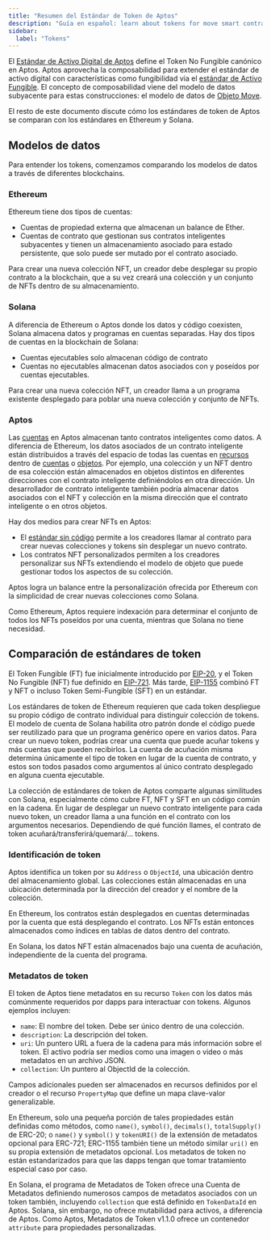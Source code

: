 ```yaml
---
title: "Resumen del Estándar de Token de Aptos"
description: "Guía en español: learn about tokens for move smart contract development on aptos blockchain."
sidebar:
  label: "Tokens"
---
```


El [Estándar de Activo Digital de Aptos](/build/smart-contracts/digital-asset) define el
Token No Fungible canónico en Aptos. Aptos aprovecha la composabilidad para extender
el estándar de activo digital con características como fungibilidad via
el [estándar de Activo Fungible](/build/smart-contracts/fungible-asset). El concepto de
composabilidad viene del modelo de datos subyacente para estas construcciones:
el modelo de datos de [Objeto Move](/build/smart-contracts/objects).

El resto de este documento discute cómo los estándares de token de Aptos se comparan con los
estándares en Ethereum y Solana.

## Modelos de datos

Para entender los tokens, comenzamos comparando los modelos de datos a través de diferentes
blockchains.

### Ethereum

Ethereum tiene dos tipos de cuentas:

- Cuentas de propiedad externa que almacenan un balance de Ether.
- Cuentas de contrato que gestionan sus contratos inteligentes subyacentes y tienen un
  almacenamiento asociado para estado persistente, que solo puede ser mutado por el
  contrato asociado.

Para crear una nueva colección NFT, un creador debe desplegar su propio
contrato a la blockchain, que a su vez creará una colección y un conjunto de
NFTs dentro de su almacenamiento.

### Solana

A diferencia de Ethereum o Aptos donde los datos y código coexisten, Solana almacena datos y
programas en cuentas separadas. Hay dos tipos de cuentas en la blockchain de Solana:

- Cuentas ejecutables solo almacenan código de contrato
- Cuentas no ejecutables almacenan datos asociados con y poseídos por cuentas
  ejecutables.

Para crear una nueva colección NFT, un creador llama a un programa existente desplegado
para poblar una nueva colección y conjunto de NFTs.

### Aptos

Las [cuentas](/network/blockchain/accounts) en Aptos almacenan tanto contratos inteligentes
como datos. A diferencia de Ethereum, los datos asociados de un contrato inteligente están
distribuidos a través del espacio de todas las cuentas
en [recursos](/network/blockchain/resources)
dentro de [cuentas](/network/blockchain/accounts)
o [objetos](/build/smart-contracts/objects). Por ejemplo, una colección y un
NFT dentro de esa colección están almacenados en objetos distintos en diferentes direcciones
con el contrato inteligente definiéndolos en otra dirección. Un desarrollador de contrato inteligente
también podría almacenar datos asociados con el NFT y colección en la
misma dirección que el contrato inteligente o en otros objetos.

Hay dos medios para crear NFTs en Aptos:

- El [estándar sin código](https://github.com/aptos-foundation/AIPs/blob/main/aips/aip-22.md)
  permite a los creadores llamar al contrato para crear nuevas colecciones y tokens
  sin desplegar un nuevo contrato.
- Los contratos NFT personalizados permiten a los creadores personalizar sus NFTs extendiendo el
  modelo de objeto que puede gestionar todos los aspectos de su colección.

Aptos logra un balance entre la personalización ofrecida por Ethereum con la
simplicidad de crear nuevas colecciones como Solana.

Como Ethereum, Aptos requiere indexación para determinar el conjunto de todos los NFTs poseídos por
una cuenta, mientras que Solana no tiene necesidad.

## Comparación de estándares de token

El Token Fungible (FT) fue inicialmente introducido
por [EIP-20](https://eips.ethereum.org/EIPS/eip-20), y el Token No Fungible (NFT)
fue definido en [EIP-721](https://eips.ethereum.org/EIPS/eip-721).
Más tarde, [EIP-1155](https://eips.ethereum.org/EIPS/eip-1155) combinó FT y NFT
o incluso Token Semi-Fungible (SFT) en un estándar.

Los estándares de token de Ethereum requieren que cada token despliegue su propio código de contrato individual
para distinguir colección de tokens. El modelo de cuenta de Solana habilita
otro patrón donde el código puede ser reutilizado para que un programa genérico opere en
varios datos. Para crear un nuevo token, podrías crear una cuenta que puede acuñar
tokens y más cuentas que pueden recibirlos. La cuenta de acuñación misma determina únicamente
el tipo de token en lugar de la cuenta de contrato, y estos son todos pasados
como argumentos al único contrato desplegado en alguna cuenta ejecutable.

La colección de estándares de token de Aptos comparte algunas similitudes con Solana,
especialmente cómo cubre FT, NFT y SFT en un código común en la cadena. En lugar de
desplegar un nuevo contrato inteligente para cada nuevo token, un creador llama a una función en
el contrato con los argumentos necesarios. Dependiendo de qué función llames,
el contrato de token acuñará/transferirá/quemará/... tokens.

### Identificación de token

Aptos identifica un token por su `Address` o `ObjectId`, una ubicación dentro del
almacenamiento global. Las colecciones están almacenadas en una ubicación determinada por la dirección
del creador y el nombre de la colección.

En Ethereum, los contratos están desplegados en cuentas determinadas por la cuenta que
está desplegando el contrato. Los NFTs están entonces almacenados como índices en tablas de datos
dentro del contrato.

En Solana, los datos NFT están almacenados bajo una cuenta de acuñación, independiente de la cuenta
del programa.

### Metadatos de token

El token de Aptos tiene metadatos en su recurso `Token` con los datos más comúnmente
requeridos por dapps para interactuar con tokens. Algunos ejemplos incluyen:

- `name`: El nombre del token. Debe ser único dentro de una colección.
- `description`: La descripción del token.
- `uri`: Un puntero URL a fuera de la cadena para más información sobre el token. El
  activo podría ser medios como una imagen o video o más metadatos en un archivo
  JSON.
- `collection`: Un puntero al ObjectId de la colección.

Campos adicionales pueden ser almacenados en recursos definidos por el creador o
el recurso `PropertyMap` que define un mapa clave-valor generalizable.

En Ethereum, solo una pequeña porción de tales propiedades están definidas como métodos,
como `name()`, `symbol()`, `decimals()`, `totalSupply()` de ERC-20;
o `name()` y `symbol()` y `tokenURI()` de la extensión de metadatos opcional
para ERC-721; ERC-1155 también tiene un método similar `uri()` en su propia extensión
de metadatos opcional. Los metadatos de token no están estandarizados para que las dapps tengan que
tomar tratamiento especial caso por caso.

En Solana, el programa de Metadatos de Token ofrece una Cuenta de Metadatos definiendo
numerosos campos de metadatos asociados con un token también, incluyendo `collection`
que está definido en `TokenDataId` en Aptos. Solana, sin embargo, no ofrece
mutabilidad para activos, a diferencia de Aptos. Como Aptos, Metadatos de Token v1.1.0 ofrece
un contenedor `attribute` para propiedades personalizadas.
